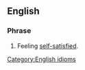 ==English==
{{rfv}}
===Phrase===
{{en-phrase}}

# Feeling [[self-satisfied]].

[[Category:English idioms]]
